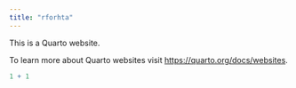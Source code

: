 ```yaml
---
title: "rforhta"
---
```


This is a Quarto website.

To learn more about Quarto websites visit
<https://quarto.org/docs/websites>.

```r
1 + 1
```
